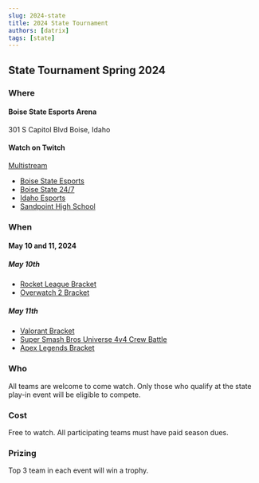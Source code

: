 ```yaml
---
slug: 2024-state
title: 2024 State Tournament
authors: [datrix]
tags: [state]
---
```


<!-- import StageBreakdown from 'src/api/LeagueOSStageBreakdown/StageBreakdown' -->

## State Tournament Spring 2024

### Where

#### Boise State Esports Arena

301 S Capitol Blvd
Boise, Idaho

#### Watch on Twitch

[Multistream](https://multistre.am/boisestate/boisestate247/idaho_esports/sandpoint_esports/layout10/)

* [Boise State Esports](https://www.twitch.tv/boisestate)
* [Boise State 24/7](https://www.twitch.tv/boisestate247)
* [Idaho Esports](https://www.twitch.tv/idaho_esports)
* [Sandpoint High School](https://www.twitch.tv/sandpoint_esports)

### When

#### May 10 and 11, 2024

##### May 10th

* [Rocket League Bracket](https://idahoesports.leagueos.gg/league/seasons/AAGbXYsjTQ8rpikX1VTK/stages/5dzw9mcssnbnry330a7vk4tl3)
  <!-- <StageBreakdown seasonId="AAGbXYsjTQ8rpikX1VTK" stageId="5dzw9mcssnbnry330a7vk4tl3" /> -->
* [Overwatch 2 Bracket](https://idahoesports.leagueos.gg/league/seasons/8y0xnDMALPiSF07eUbRk/stages/2tv1pchl6x2d2v6o4s8hp3smp)
  <!-- <StageBreakdown seasonId="8y0xnDMALPiSF07eUbRk" stageId="2tv1pchl6x2d2v6o4s8hp3smp" /> -->

##### May 11th

* [Valorant Bracket](https://idahoesports.leagueos.gg/league/seasons/06UVXtQ6EockQ301KRUj/stages/ei67m2665oqaby94ihtzfk9pd)
  <!-- <StageBreakdown seasonId="06UVXtQ6EockQ301KRUj" stageId="ei67m2665oqaby94ihtzfk9pd" /> -->
* [Super Smash Bros Universe 4v4 Crew Battle](https://idahoesports.leagueos.gg/league/seasons/MSrR8wFQtbQMdyCUA3px/stages/a87mklm3trnbm945micbwjykn)
  <!-- <StageBreakdown seasonId="MSrR8wFQtbQMdyCUA3px" stageId="a87mklm3trnbm945micbwjykn" /> -->
* [Apex Legends Bracket](https://idahoesports.leagueos.gg/league/seasons/Q6DHbkbnXG6qR738j52B/stages/g8k6Kux7F8oXFpTWOQCy)

### Who

All teams are welcome to come watch. Only those who qualify at the state play-in event will be eligible to compete.

### Cost

Free to watch. All participating teams must have paid season dues.

### Prizing

Top 3 team in each event will win a trophy.
